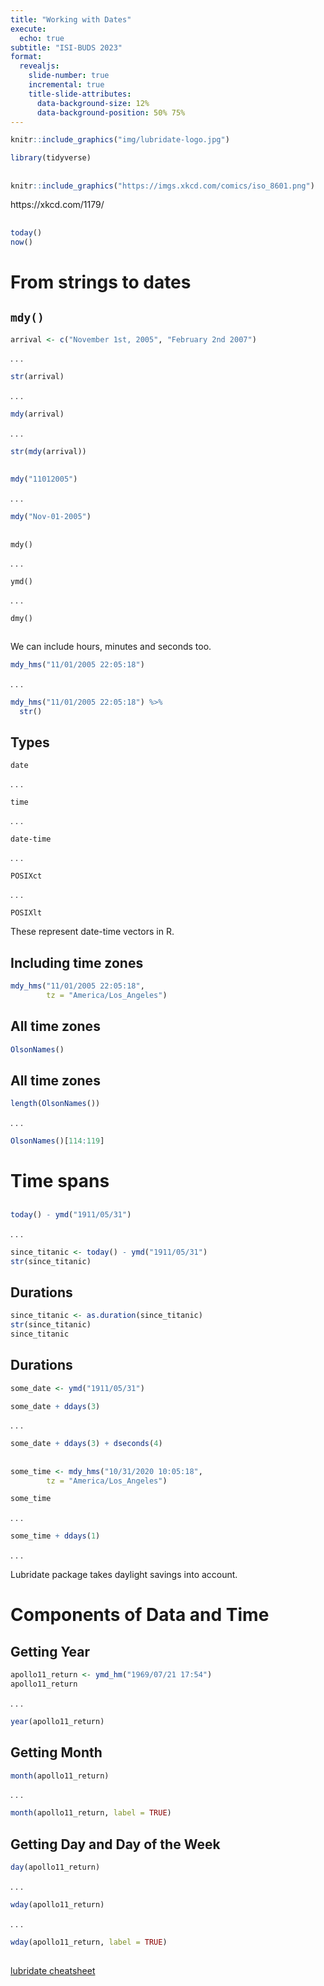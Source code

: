 ```yaml
---
title: "Working with Dates"
execute:
  echo: true
subtitle: "ISI-BUDS 2023"
format: 
  revealjs:
    slide-number: true
    incremental: true
    title-slide-attributes: 
      data-background-size: 12%
      data-background-position: 50% 75%
---
```



```r

knitr::include_graphics("img/lubridate-logo.jpg")
```


```r
library(tidyverse)
```

##

```r
knitr::include_graphics("https://imgs.xkcd.com/comics/iso_8601.png")
```

https://xkcd.com/1179/


##

```r
today()
now()
```



# From strings to dates



## `mdy()`

```r

arrival <- c("November 1st, 2005", "February 2nd 2007")

```

. . .

```r
str(arrival)
```

. . .

```r
mdy(arrival)
```

. . .

```r
str(mdy(arrival))
```

##

```r
mdy("11012005")
```

. . .

```r
mdy("Nov-01-2005")
```

##

`mdy()`

. . .

`ymd()`

. . .

`dmy()`


##

We can include hours, minutes and seconds too.

```r
mdy_hms("11/01/2005 22:05:18")
```

. . .


```r
mdy_hms("11/01/2005 22:05:18") %>% 
  str()
```




## Types

`date`

. . .

`time`

. . .

`date-time`

. . .

`POSIXct`

. . .

`POSIXlt`

These represent date-time vectors in R.



## Including time zones

```r
mdy_hms("11/01/2005 22:05:18", 
        tz = "America/Los_Angeles")
```



## All time zones

```r
OlsonNames()
```



## All time zones

```r
length(OlsonNames())
```

. . .

```r
OlsonNames()[114:119]
```



# Time spans

##

```r
today() - ymd("1911/05/31")
```

. . .

```r
since_titanic <- today() - ymd("1911/05/31")
str(since_titanic)
```



## Durations

```r
since_titanic <- as.duration(since_titanic)
str(since_titanic)
since_titanic
```



## Durations

```r
some_date <- ymd("1911/05/31")

some_date + ddays(3)
```

. . .

```r

some_date + ddays(3) + dseconds(4)
```

##

```r
some_time <- mdy_hms("10/31/2020 10:05:18", 
        tz = "America/Los_Angeles")

some_time
```

. . .

```r
some_time + ddays(1)
```

. . .

Lubridate package takes daylight savings into account.



# Components of Data and Time



## Getting Year

```r
apollo11_return <- ymd_hm("1969/07/21 17:54")
apollo11_return
```

. . .

```r
year(apollo11_return)
```


## Getting Month

```r
month(apollo11_return)
```

. . .

```r
month(apollo11_return, label = TRUE)
```



## Getting Day and Day of the Week

```r
day(apollo11_return)
```

. . .

```r
wday(apollo11_return)
```

. . .

```r
wday(apollo11_return, label = TRUE)
```

##

[lubridate cheatsheet](https://github.com/rstudio/cheatsheets/raw/master/lubridate.pdf)
